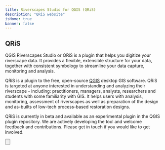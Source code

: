 ```yaml
---
title: Riverscapes Studio for QGIS (QRiS)
description: "QRiS website"
isHome: true
banner: false
---
```



<Container maxWidth="xl">

## QRiS

QGIS Riverscapes Studio or QRiS is a plugin that helps you digitize your riverscape data. It provides a flexible, extensible structure for your data, together with consistent symbology to streamline your data capture, monitoring and analysis.

QRiS is a plugin to the free, open-source [QGIS](https://qgis.org/en/site/) desktop GIS software. QRiS is targeted at anyone interested in understanding and analyzing their riverscape - including:  practitioners, managers, analysts, researchers and students with some familiarity with GIS. It helps users with analysis, monitoring, assessment of riverscapes as well as preparation of the design and as-builts of low-tech process-based restoration designs.

<Container maxWidth="xl">
    <Grid container spacing={4} sx={{mt: 3}} padding={0}>
      <StoryCard 
        title="Download QRiS"
        image={CardImage}
        description="Learn how to download and install QRiS for QGIS."
        to="/download/install" />
      <StoryCard 
        title="Getting Started"
        image={CardImage}
        description="Learn how to create a project and start digitizing your riverscape."
        to="/getting-started" />
      <StoryCard 
        title="Software Help"
        image={CardImage}
        description="Get help with using QRiS and its features."
        to="/software-help" />
    </Grid>
</Container>

QRiS is currently in beta and available as an experimental plugin in the QGIS plugin repository. We are actively developing the tool and welcome feedback and contributions. Please get in touch if you would like to get involved.
</Container>

<Button to="https://www.riverscapes.net/topics/33160/feed" iconName="Face"
  title="Riverscapes Studio (QRiS) User Community "
  subtitle="Join, Contribute, Stay up to Date"
/>
